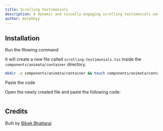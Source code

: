 ```yaml
---
title: Scrolling Testimonials
description: A dynamic and visually engaging scrolling testimonials section
author: morphhyy
---
```


<ComponentPreview name="container-scrolling-testimonials--docs" />

## Installation

<Steps>
<Step>Run the fllowing command</Step>

It will create a new file called `scrolling-testimonials.tsx` inside the `components/animata/container` directory.

```bash
mkdir -p components/animata/container && touch components/animata/container/scrolling-testimonials.tsx
```

<Step>Paste the code</Step>

Open the newly created file and paste the following code:

```jsx file=<rootDir>/animata/container/scrolling-testimonials.tsx

```

</Steps>

## Credits

Built by [Bibek Bhattarai](https://github.com/morphhyy)

